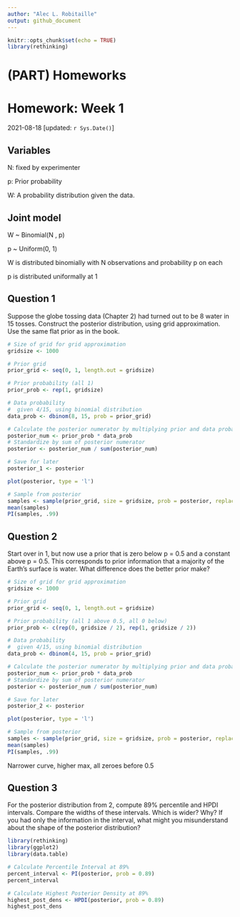 ```yaml
---
author: "Alec L. Robitaille"
output: github_document
---
```


```r
knitr::opts_chunk$set(echo = TRUE)
library(rethinking)
```

# (PART) Homeworks {-}

# Homework: Week 1
2021-08-18 [updated: `r Sys.Date()`]

## Variables

N: fixed by experimenter

p: Prior probability

W: A probability distribution given the data. 

## Joint model

W ~ Binomial(N , p)

p ~ Uniform(0, 1)

W is distributed binomially with N observations and probability p on each

p is distributed uniformally at 1

## Question 1

Suppose the globe tossing data (Chapter 2) had turned out to be 8 water in 15
tosses. Construct the posterior distribution, using grid approximation. Use the
same flat prior as in the book.


```r
# Size of grid for grid approximation
gridsize <- 1000

# Prior grid
prior_grid <- seq(0, 1, length.out = gridsize)

# Prior probability (all 1)
prior_prob <- rep(1, gridsize)

# Data probability
#  given 4/15, using binomial distribution
data_prob <- dbinom(8, 15, prob = prior_grid)

# Calculate the posterior numerator by multiplying prior and data probability
posterior_num <- prior_prob * data_prob
# Standardize by sum of posterior numerator
posterior <- posterior_num / sum(posterior_num)

# Save for later
posterior_1 <- posterior

plot(posterior, type = 'l')

# Sample from posterior
samples <- sample(prior_grid, size = gridsize, prob = posterior, replace = TRUE)
mean(samples)
PI(samples, .99)
```


## Question 2

Start over in 1, but now use a prior that is zero below p = 0.5 and a constant
above p = 0.5. This corresponds to prior information that a majority of the
Earth’s surface is water. What difference does the better prior make?

```r
# Size of grid for grid approximation
gridsize <- 1000

# Prior grid
prior_grid <- seq(0, 1, length.out = gridsize)

# Prior probability (all 1 above 0.5, all 0 below)
prior_prob <- c(rep(0, gridsize / 2), rep(1, gridsize / 2))

# Data probability
#  given 4/15, using binomial distribution
data_prob <- dbinom(4, 15, prob = prior_grid)

# Calculate the posterior numerator by multiplying prior and data probability
posterior_num <- prior_prob * data_prob
# Standardize by sum of posterior numerator
posterior <- posterior_num / sum(posterior_num)

# Save for later
posterior_2 <- posterior

plot(posterior, type = 'l')

# Sample from posterior
samples <- sample(prior_grid, size = gridsize, prob = posterior, replace = TRUE)
mean(samples)
PI(samples, .99)
```

Narrower curve, higher max, all zeroes before 0.5


## Question 3

For the posterior distribution from 2, compute 89% percentile and HPDI
intervals. Compare the widths of these intervals. Which is wider? Why? If you
had only the information in the interval, what might you misunderstand about the
shape of the posterior distribution?

```r
library(rethinking)
library(ggplot2)
library(data.table)

# Calculate Percentile Interval at 89%
percent_interval <- PI(posterior, prob = 0.89)
percent_interval

# Calculate Highest Posterior Density at 89%
highest_post_dens <- HPDI(posterior, prob = 0.89)
highest_post_dens
```
